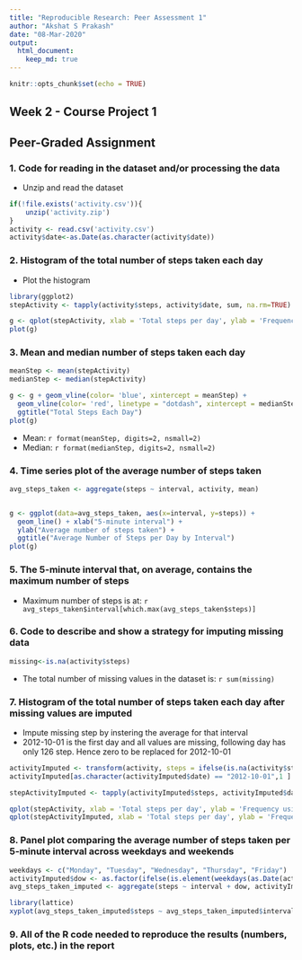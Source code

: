 ```yaml
---
title: "Reproducible Research: Peer Assessment 1"
author: "Akshat S Prakash"
date: "08-Mar-2020"
output: 
  html_document:
    keep_md: true
---
```


```r
knitr::opts_chunk$set(echo = TRUE)
```

## Week 2 - Course Project 1
## Peer-Graded Assignment

### 1. Code for reading in the dataset and/or processing the data
* Unzip and read the dataset
```r
if(!file.exists('activity.csv')){
    unzip('activity.zip')
}
activity <- read.csv('activity.csv')
activity$date<-as.Date(as.character(activity$date))
```

### 2. Histogram of the total number of steps taken each day
* Plot the histogram
```r
library(ggplot2)
stepActivity <- tapply(activity$steps, activity$date, sum, na.rm=TRUE)

g <- qplot(stepActivity, xlab = 'Total steps per day', ylab = 'Frequency using binwidth 1000', main= 'Total Steps Each Day', binwidth=1000)
plot(g)
```

### 3. Mean and median number of steps taken each day
```r
meanStep <- mean(stepActivity)
medianStep <- median(stepActivity)

g <- g + geom_vline(color= 'blue', xintercept = meanStep) +
  geom_vline(color= 'red', linetype = "dotdash", xintercept = medianStep) +
  ggtitle("Total Steps Each Day")
plot(g)
```

* Mean: `r format(meanStep, digits=2, nsmall=2)`
* Median: `r format(medianStep, digits=2, nsmall=2)`

### 4. Time series plot of the average number of steps taken
```r
avg_steps_taken <- aggregate(steps ~ interval, activity, mean)


g <- ggplot(data=avg_steps_taken, aes(x=interval, y=steps)) +
  geom_line() + xlab("5-minute interval") +
  ylab("Average number of steps taken") +
  ggtitle("Average Number of Steps per Day by Interval")
plot(g)

```

### 5. The 5-minute interval that, on average, contains the maximum number of steps
* Maximum number of steps is at: `r avg_steps_taken$interval[which.max(avg_steps_taken$steps)]`

### 6. Code to describe and show a strategy for imputing missing data
```r
missing<-is.na(activity$steps)
```
* The total number of missing values in the dataset is: `r sum(missing)`


### 7. Histogram of the total number of steps taken each day after missing values are imputed
* Impute missing step by instering the average for that interval
* 2012-10-01 is the first day and all values are missing, following day has only 126 step. Hence zero to be replaced for 2012-10-01
```r
activityImputed <- transform(activity, steps = ifelse(is.na(activity$steps), avg_steps_taken$steps[match(activity$interval, avg_steps_taken$interval)], activity$steps))
activityImputed[as.character(activityImputed$date) == "2012-10-01",1 ] <- 0

stepActivityImputed <- tapply(activityImputed$steps, activityImputed$date, sum)

qplot(stepActivity, xlab = 'Total steps per day', ylab = 'Frequency using binwidth 1000', main= 'Total Steps Each Day (non-Imputed)', binwidth=1000)
qplot(stepActivityImputed, xlab = 'Total steps per day', ylab = 'Frequency using binwidth 1000', main= 'Total Steps Each Day (Imputed)', binwidth=1000)
```


### 8. Panel plot comparing the average number of steps taken per 5-minute interval across weekdays and weekends
```r
weekdays <- c("Monday", "Tuesday", "Wednesday", "Thursday", "Friday")
activityImputed$dow <- as.factor(ifelse(is.element(weekdays(as.Date(activityImputed$date)),weekdays), "Weekday", "Weekend"))
avg_steps_taken_imputed <- aggregate(steps ~ interval + dow, activityImputed, mean)

library(lattice)
xyplot(avg_steps_taken_imputed$steps ~ avg_steps_taken_imputed$interval|avg_steps_taken_imputed$dow, main="Average Steps per Day by Interval",xlab="Interval", ylab="Steps",layout=c(1,2), type="l")

```

### 9. All of the R code needed to reproduce the results (numbers, plots, etc.) in the report
